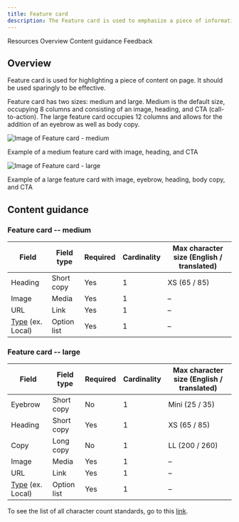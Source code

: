 ```yaml
---
title: Feature card
description: The Feature card is used to emphasize a piece of information, indicate significant progression or highlight an important next step.
---
```



<ComponentDescription name="Feature card" type="ui" />

<AnchorLinks>

<AnchorLink>Resources</AnchorLink>
<AnchorLink>Overview</AnchorLink>
<AnchorLink>Content guidance</AnchorLink>
<AnchorLink>Feedback</AnchorLink>

</AnchorLinks>

<ResourceLinks name="Feature card" type="ui" />

## Overview

Feature card is used for highlighting a piece of content on page. It should be used sparingly to be effective.

Feature card has two sizes: medium and large. Medium is the default size, occupying 8 columns and consisting of an image, heading, and CTA (call-to-action). The large feature card occupies 12 columns and allows for the addition of an eyebrow as well as body copy. 

<Row>
<Column colMd={6} colLg={8}>

![Image of Feature card - medium](../../images/component/feature-card/feature-card--md.png)

<Caption>Example of a medium feature card with image, heading, and CTA</Caption>

</Column>
</Row>

<Row>
<Column colMd={12} colLg={12}>

![Image of Feature card - large](../../images/component/feature-card/feature-card--lg.png)

<Caption>Example of a large feature card with image, eyebrow, heading, body copy, and CTA</Caption>

</Column>
</Row>



## Content guidance

### Feature card -- medium

| Field                                                                   | Field type  | Required | Cardinality | Max character size (English / translated) |
| ----------------------------------------------------------------------- | ----------- | -------- | ----------- | ----------------------------------------- |
| Heading                                                                 | Short copy  | Yes      | 1           | XS (65 / 85)                              |
| Image                                                                   | Media       | Yes      | 1           | –                                         |
| URL                                                                     | Link        | Yes      | 1           | –                                         |
| [Type](https://www.ibm.com/standards/carbon/components/cta) (ex. Local) | Option list | Yes      | 1           | –                                         |


### Feature card -- large

| Field                                                                   | Field type  | Required | Cardinality | Max character size (English / translated) |
| ----------------------------------------------------------------------- | ----------- | -------- | ----------- | ----------------------------------------- |
| Eyebrow                                                                 | Short copy  | No       | 1           | Mini (25 / 35)                            |
| Heading                                                                 | Short copy  | Yes      | 1           | XS (65 / 85)                              |
| Copy                                                                    | Long copy   | No       | 1           | LL (200 / 260)                            |
| Image                                                                   | Media       | Yes      | 1           | –                                         |
| URL                                                                     | Link        | Yes      | 1           | –                                         |
| [Type](https://www.ibm.com/standards/carbon/components/cta) (ex. Local) | Option list | Yes      | 1           | –                                         |


To see the list of all character count standards, go to this <a href="https://github.com/carbon-design-system/carbon-for-ibm-dotcom-website/wiki/Character-count-standards" target="_blank">link</a>.

<br />


<ComponentFooter name="Feature card" type="ui" />
